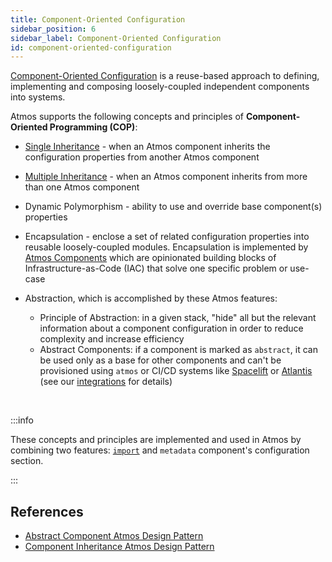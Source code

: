 ```yaml
---
title: Component-Oriented Configuration
sidebar_position: 6
sidebar_label: Component-Oriented Configuration
id: component-oriented-configuration
---
```


[Component-Oriented Configuration](https://en.wikipedia.org/wiki/Component-based_software_engineering) is a reuse-based approach to defining,
implementing and composing loosely-coupled independent components into systems.

Atmos supports the following concepts and principles of **Component-Oriented Programming (COP)**:

- [Single Inheritance](/core-concepts/stacks/inheritance#single-inheritance) - when an Atmos component inherits the configuration properties from
  another Atmos component

- [Multiple Inheritance](/core-concepts/stacks/inheritance#multiple-inheritance) - when an Atmos component inherits from more than one Atmos
  component

- Dynamic Polymorphism - ability to use and override base component(s) properties

- Encapsulation - enclose a set of related configuration properties into reusable loosely-coupled modules. Encapsulation is implemented
  by [Atmos Components](/core-concepts/components) which are opinionated building blocks of Infrastructure-as-Code (IAC) that solve one specific
  problem or use-case

- Abstraction, which is accomplished by these Atmos features:
  - Principle of Abstraction: in a given stack, "hide" all but the relevant information about a component configuration in order to reduce complexity
    and increase efficiency
  - Abstract Components: if a component is marked as `abstract`, it can be used only as a base for other components and can't be provisioned
    using `atmos` or CI/CD systems like [Spacelift](https://spacelift.io) or [Atlantis](https://www.runatlantis.io) (see
    our [integrations](/integrations) for details)

<br/>

:::info

These concepts and principles are implemented and used in Atmos by combining two features: [`import`](/core-concepts/stacks/imports)
and `metadata` component's configuration section.

:::

## References

- [Abstract Component Atmos Design Pattern](/design-patterns/abstract-component)
- [Component Inheritance Atmos Design Pattern](/design-patterns/component-inheritance)
